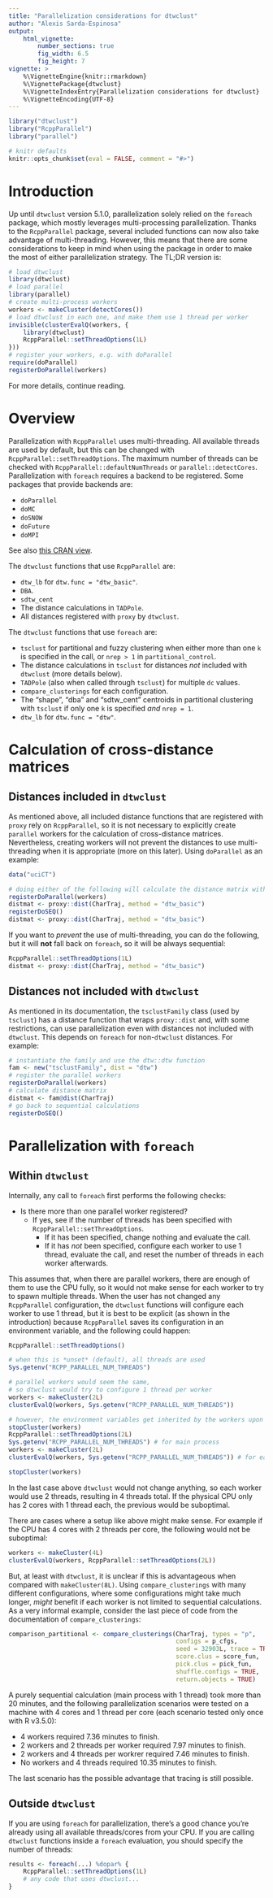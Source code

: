 ```yaml
---
title: "Parallelization considerations for dtwclust"
author: "Alexis Sarda-Espinosa"
output:
    html_vignette:
        number_sections: true
        fig_width: 6.5
        fig_height: 7
vignette: >
    %\VignetteEngine{knitr::rmarkdown}
    %\VignettePackage{dtwclust}
    %\VignetteIndexEntry{Parallelization considerations for dtwclust}
    %\VignetteEncoding{UTF-8}
---
```


```r
library("dtwclust")
library("RcppParallel")
library("parallel")

# knitr defaults
knitr::opts_chunk$set(eval = FALSE, comment = "#>")
```

# Introduction

Up until `dtwclust` version 5.1.0,
parallelization solely relied on the `foreach` package,
which mostly leverages multi-processing parallelization.
Thanks to the `RcppParallel` package,
several included functions can now also take advantage of multi-threading.
However, this means that there are some considerations to keep in mind when using the package in order to make the most of either parallelization strategy.
The TL;DR version is:

```r
# load dtwclust
library(dtwclust)
# load parallel
library(parallel)
# create multi-process workers
workers <- makeCluster(detectCores())
# load dtwclust in each one, and make them use 1 thread per worker
invisible(clusterEvalQ(workers, {
    library(dtwclust)
    RcppParallel::setThreadOptions(1L)
}))
# register your workers, e.g. with doParallel
require(doParallel)
registerDoParallel(workers)
```

For more details, continue reading.

# Overview

Parallelization with `RcppParallel` uses multi-threading.
All available threads are used by default,
but this can be changed with `RcppParallel::setThreadOptions`.
The maximum number of threads can be checked with `RcppParallel::defaultNumThreads` or `parallel::detectCores`.
Parallelization with `foreach` requires a backend to be registered.
Some packages that provide backends are:

- `doParallel`
- `doMC`
- `doSNOW`
- `doFuture`
- `doMPI`

See also [this CRAN view](https://cran.r-project.org/web/views/HighPerformanceComputing.html).

The `dtwclust` functions that use `RcppParallel` are:

- `dtw_lb` for `dtw.func = "dtw_basic"`.
- `DBA`.
- `sdtw_cent`
- The distance calculations in `TADPole`.
- All distances registered with `proxy` by `dtwclust`.

The `dtwclust` functions that use `foreach` are:

- `tsclust` for partitional and fuzzy clustering when either more than one `k` is specified in the call,
  or `nrep > 1` in `partitional_control`.
- The distance calculations in `tsclust` for distances *not* included with `dtwclust` (more details below).
- `TADPole` (also when called through `tsclust`) for multiple `dc` values.
- `compare_clusterings` for each configuration.
- The "shape", "dba" and "sdtw_cent" centroids in partitional clustering with `tsclust` if only one `k` is specified *and* `nrep = 1`.
- `dtw_lb` for `dtw.func = "dtw"`.

# Calculation of cross-distance matrices

## Distances included in `dtwclust`

As mentioned above,
all included distance functions that are registered with `proxy` rely on `RcppParallel`,
so it is not necessary to explicitly create `parallel` workers for the calculation of cross-distance matrices.
Nevertheless, creating workers will not prevent the distances to use multi-threading when it is appropriate
(more on this later).
Using `doParallel` as an example:

```r
data("uciCT")

# doing either of the following will calculate the distance matrix with parallelization
registerDoParallel(workers)
distmat <- proxy::dist(CharTraj, method = "dtw_basic")
registerDoSEQ()
distmat <- proxy::dist(CharTraj, method = "dtw_basic")
```

If you want to *prevent* the use of multi-threading,
you can do the following,
but it will **not** fall back on `foreach`,
so it will be always sequential:

```r
RcppParallel::setThreadOptions(1L)
distmat <- proxy::dist(CharTraj, method = "dtw_basic")
```

## Distances not included with `dtwclust`

As mentioned in its documentation,
the `tsclustFamily` class (used by `tsclust`) has a distance function that wraps `proxy::dist` and,
with some restrictions,
can use parallelization even with distances not included with `dtwclust`.
This depends on `foreach` for non-`dtwclust` distances.
For example:

```r
# instantiate the family and use the dtw::dtw function
fam <- new("tsclustFamily", dist = "dtw")
# register the parallel workers
registerDoParallel(workers)
# calculate distance matrix
distmat <- fam@dist(CharTraj)
# go back to sequential calculations
registerDoSEQ()
```

# Parallelization with `foreach`

## Within `dtwclust`

Internally, any call to `foreach` first performs the following checks:

- Is there more than one parallel worker registered?
  + If yes, see if the number of threads has been specified with `RcppParallel::setThreadOptions`.
    - If it has been specified, 
      change nothing and evaluate the call.
    - If it has *not* been specified, 
      configure each worker to use 1 thread,
      evaluate the call,
      and reset the number of threads in each worker afterwards.

This assumes that,
when there are parallel workers,
there are enough of them to use the CPU fully,
so it would not make sense for each worker to try to spawn multiple threads.
When the user has not changed any `RcppParallel` configuration,
the `dtwclust` functions will configure each worker to use 1 thread,
but it is best to be explicit (as shown in the introduction) because `RcppParallel` saves its configuration in an environment variable,
and the following could happen:

```r
RcppParallel::setThreadOptions()
```

```r
# when this is *unset* (default), all threads are used
Sys.getenv("RCPP_PARALLEL_NUM_THREADS")

# parallel workers would seem the same,
# so dtwclust would try to configure 1 thread per worker
workers <- makeCluster(2L)
clusterEvalQ(workers, Sys.getenv("RCPP_PARALLEL_NUM_THREADS"))

# however, the environment variables get inherited by the workers upon creation
stopCluster(workers)
RcppParallel::setThreadOptions(2L)
Sys.getenv("RCPP_PARALLEL_NUM_THREADS") # for main process
workers <- makeCluster(2L)
clusterEvalQ(workers, Sys.getenv("RCPP_PARALLEL_NUM_THREADS")) # for each worker
```

```r
stopCluster(workers)
```

In the last case above `dtwclust` would not change anything,
so each worker would use 2 threads,
resulting in 4 threads total.
If the physical CPU only has 2 cores with 1 thread each,
the previous would be suboptimal.

There are cases where a setup like above might make sense.
For example if the CPU has 4 cores with 2 threads per core,
the following would not be suboptimal:

```r
workers <- makeCluster(4L)
clusterEvalQ(workers, RcppParallel::setThreadOptions(2L))
```

But, at least with `dtwclust`,
it is unclear if this is advantageous when compared with `makeCluster(8L)`.
Using `compare_clusterings` with many different configurations,
where some configurations might take much longer,
*might* benefit if each worker is not limited to sequential calculations.
As a very informal example,
consider the last piece of code from the documentation of `compare_clusterings`:

```r
comparison_partitional <- compare_clusterings(CharTraj, types = "p",
                                              configs = p_cfgs,
                                              seed = 32903L, trace = TRUE,
                                              score.clus = score_fun,
                                              pick.clus = pick_fun,
                                              shuffle.configs = TRUE,
                                              return.objects = TRUE)
```

A purely sequential calculation (main process with 1 thread) took more than 20 minutes,
and the following parallelization scenarios were tested on a machine with 4 cores and 1 thread per core
(each scenario tested only once with R v3.5.0):

- 4 workers required 7.36 minutes to finish.
- 2 workers and 2 threads per worker required 7.97 minutes to finish.
- 2 workers and 4 threads per workrer required 7.46 minutes to finish.
- No workers and 4 threads required 10.35 minutes to finish.

The last scenario has the possible advantage that tracing is still possible.

## Outside `dtwclust`

If you are using `foreach` for parallelization,
there's a good chance you're already using all available threads/cores from your CPU.
If you are calling `dtwclust` functions inside a `foreach` evaluation,
you should specify the number of threads:

```r
results <- foreach(...) %dopar% {
    RcppParallel::setThreadOptions(1L)
    # any code that uses dtwclust...
}
```


